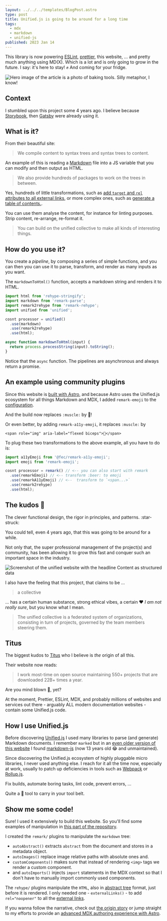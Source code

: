 ```yaml
---
layout: ../../../templates/BlogPost.astro
type: post
title: Unified.js is going to be around for a long time
tags:
  - mdx
  - markdown
  - unified-js
published: 2023 Jan 14
---
```


<Abstract>

This library is now powering [ESLint](https://eslint.org/), [prettier](https://prettier.io/), this website, ... and pretty much anything using MD(X). Which is a lot and is only going to grow in the future. I say: it's here to stay! :fist: And coming for your fridge.

</Abstract>

<Hero>

![Hero image of the article is a photo of baking tools. Silly metaphor, I know!](./media/baking-tools.jpg '// Photo by Pavel Danilyuk: https://www.pexels.com/photo/baking-utensils-on-table-with-shaped-dough-on-tray-6996299/')

</Hero>

## Context

I stumbled upon this project some 4 years ago. I believe because [Storybook](https://storybook.js.org/), then [Gatsby](https://www.gatsbyjs.com/) were already using it.

## What is it?

From their beautiful site:

> We compile content to syntax trees and syntax trees to content.

An example of this is reading a [Markdown](/tags/markdown) file into a JS variable that you can modify and then output as HTML.

> We also provide hundreds of packages to work on the trees in between.

Yes, hundreds of little transformations, such as [add `target` and `rel` attributes to all external links](https://unifiedjs.com/explore/package/rehype-external-links/), or more complex ones, such as [generate a table of contents.](https://unifiedjs.com/explore/package/remark-toc/).

You can use them analyse the content, for instance for linting purposes. Strip content, re-arrange, re-format it.

> You can build on the unified collective to make all kinds of interesting things.

## How do you use it?

You create a _pipeline_, by composing a series of simple functions, and you can then you can use it to parse, transform, and render as many inputs as you want.

The `markdownToHtml()` function, accepts a markdown string and renders it to HTML.

```js
import html from 'rehype-stringify';
import markdown from 'remark-parse';
import remark2rehype from 'remark-rehype';
import unified from 'unified';

cosnt processor = unified()
  .use(markdown)
  .use(remark2rehype)
  .use(html);

async function markdownToHtml(input) {
  return process.processString(input).toString();
}
```

Notice that the `async` function. The pipelines are asynchronous and always return a promise.

## An example using community plugins

Since this website is [built with Astro](/posts/2023-01/building-my-website-with-astro-mdx-preact), and because Astro uses the Unified.js ecosystem for all things Markdown and MDX, I added `remark-emoji` to the [configuration](https://github.com/andrezero/andretorgal-site/blob/main/astro.config.mjs).

And the build now replaces `:muscle:` by 💪!

Or even better, by adding `remark-a11y-emoji`, it replaces `:muscle:` by

```
<span role="img" aria-label="flexed biceps">💪</span>
```

To plug these two transformations to the above example, all you have to do is:

```js
import a11yEmoji from '@fec/remark-a11y-emoji';
import emoji from 'remark-emoji';

cosnt processor = remark() // <-- you can also start with remark
  .use(remarkEmoji) // <-- transform :beer: to emoji
  .use(remarkA11yEmoji) // <--  transform to `<span...>`
  .use(remark2rehype)
  .use(html);
```

## The kudos :100:

The clever functional design, the rigor in principles, and patterns. :star-struck:

You could tell, even 4 years ago, that this was going to be around for a while.

Not only that, the super professional management of the project(s) and community, has been allowing it to grow this fast and conquer such an important space in the industry.

![Screenshot of the unified website with the headline Content as structured data](./media/unified-js-website.png 'The unified-js-website is gorgeous')

I also have the feeling that this project, that claims to be ...

> a collective

... has a certain human substance, strong ethical vibes, a certain :heart: _I am not really sure_, but you know what I mean.

> The unified collective is a federated system of organizations, consisting in turn of projects, governed by the team members steering them.

## Titus

The biggest kudos to [Titus](https://wooorm.com/) who I believe is _the_ origin of all this.

Their website now reads:

> I work most-time on open source maintaining 550+ projects that are downloaded 22B+ times a year.

Are you mind blown :exploding_head:, yet?

At the moment, Prettier, ESLint, MDX, and probably millions of websites and services out there - arguably ALL modern documentation websites - contain some Unified.js code.

## How I use Unified.js

Before discovering [Unified.js](https://github.com/unifiedjs/unified) I used many libraries to parse (and generate) Markdown documents. I remember `marked` but in an [even older version of this website](/meta/project/archaeology) I found [markdown-js](https://github.com/evilstreak/markdown-js) (now 13 years old :joy: and unmaintained).

Since discovering the Unified.js ecosystem of highly pluggable micro libraries, I never used anything else. I reach for it all the time now, especially at work, usually to patch up deficiencies in tools such as [Webpack](https://webpack.js.org/) or [Rollup.js](https://rollupjs.org/).

Fix builds, automate boring tasks, lint code, prevent errors, ...

Quite a :hammer: tool to carry in your tool belt.

## Show me some code!

Sure! I used it extensively to build this website. So you'll find some examples of manipulation in [this part of the repository](https://github.com/andrezero/andretorgal-site/tree/main/src/integration).

I created the `remark/` plugins to manipulate the `markdown` tree:

- `autoAbstract()` extracts `abstract` from the document and stores in a metadata object.
- `autoImages()` replace image relative paths with absolute ones and.
- `customComponents()` makes sure that instead of rendering `<img>` tags we render a custom component.
- and `autoImports()` injects `import` statements in the MDX context so that I don't have to manually import commonly used components.

The `rehype/` plugins manipulate the `HTML`, also in [abstract tree](https://en.wikipedia.org/wiki/Abstract_syntax_tree) format, just before it is rendered. I only needed one - `externalLinks()` - to add `rel="noopener"` to all the <a href="https://somwhereelse.com">external links</a>.

If you wanna follow the narrative, check out [the origin story](/posts/2023-01/building-my-website-with-astro-mdx-preact) or jump straight to my efforts to provide an [advanced MDX authoring experience with Astro](/posts/2023-01/improving-mdx-experience-in-astro-with-relative-paths-responsive-images-and-more).
